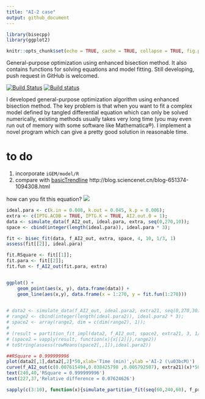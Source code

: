 ```yaml
---
title: "AI-2 case"
output: github_document
---
```


```r
library(bisecpp)
library(ggplot2)

knitr::opts_chunk$set(echo = TRUE, cache = TRUE, collapse = TRUE, fig.path = 'images/');
```

General-purpose optimization using enhanced bisection method. It 
    also contains functions for solving equations and model fitting. Still 
    developing, push request in GitHub is welcomed.

[![Build Status](https://travis-ci.com/dongzhuoer/bisecpp.svg?branch=master)](https://travis-ci.com/dongzhuoer/bisecpp)
[![Build status](https://ci.appveyor.com/api/projects/status/5ko88oq3my482lbt?svg=true)](https://ci.appveyor.com/project/dongzhuoer/bisecpp)

I developed general-purpose optimization algorithm using enhanced bisection method. The key problem is that when you want to fit a complex model defined by tangled differential equation which can only be solved numerically, existing methods usually takes very long time (you may even run out of memory with some software like Mathematica®). I implement a novel program which can give a pretty good solution in reasonable time.

# to do

1. incorporate `iGEM/model/R`
1. compare with [basicTrendline](https://github.com/PhDMeiwp/basicTrendline) http://blog.sciencenet.cn/blog-651374-1094308.html

how can you fit this equation?
![](images/model.png)


```r
ideal.para <- c(k.in = 0.008, k.out = 0.045, k.p = 0.006);
extra <- c(IPTG.ACDB = TRUE, IPTG.K = TRUE, AI2.out.0 = 1);
data <- simulate_data(f_AI2_out, ideal.para, extra, seq(0,270,10));
space <- cbind(integer(length(ideal.para)), ideal.para * 3);

fit <- bisec_fit(data, f_AI2_out, extra, space, 4, 10, 1/3, 1)
assess(fit[[2]], ideal.para)

fit.RSquare <- fit[[1]];
fit.para <- fit[[2]];
fit.fun <- f_AI2_out(fit.para, extra)


ggplot() + 
	geom_point(aes(x, y), data.frame(data)) + 
	geom_line(aes(x,y), data.frame(x = 1:270, y = fit.fun(1:270)))
	


```



```r
# data2 <- simulate_data(f_AI2_out, ideal.para2, extra21, seq(0,270,30));
# range2 <- cbind(integer(length(ideal.para2)), ideal.para2 * 3);
# space2 <- array(range2, dim = c(dim(range2), 1));
# 
# (result = partition_fit_impl(data2, f_AI2_out, space2, extra21, 3, 1/3, 1))
# (space2 = vapply(result, function(x){x[[2]]},range2))
# toString(assess(rowMeans(space2[,,1]),ideal.para2))

##RSquare = 0.999999996
plot(data2[,1],data2[,2]*50,xlab='Time (min)',ylab ='AI-2 (\u03bcM)')
curve(f_AI2_out(c(0.007615494,0.038425798 ,0.005792507), extra21)(x)*50,0,270,n = 200,add = T,col='blue')
text(240,40,'RSquare = 0.999999996')
text(227,37,'Relative difference = 0.07624626')
```



```r
sapply(c(3:10), function(x){simulate_partition_fit(seq(60,240,60), f_protein, ideal.para11 , extra11, x,10,1/3, 1, 3)})
```

